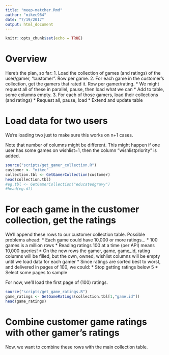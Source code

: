 ```yaml
---
title: "meep-matcher.Rmd"
author: "mikec964"
date: "7/19/2017"
output: html_document
---
```


```r
knitr::opts_chunk$set(echo = TRUE)
```

# Overview
Here's the plan, so far:
1. Load the collection of games (and ratings) of the user/gamer, "customer". Row per game.
2. For each game in the customer's collection, get the gamers that rated it. Row per gamer/rating.
    * We might request all of these in parallel, pause, then load what we can
    * Add to table, some columns empty.
3. For each of those gamers, load their collections (and ratings)
    * Request all, pause, load
    * Extend and update table

# Load data for two users
We're loading two just to make sure this works on n+1 cases.

Note that number of columns might be different. This might happen if one user has some games on wishlist=1, then the column "wishlistpriority" is added.

```r
source("scripts/get_gamer_collection.R")
customer <- "mikec"
collection.tbl <- GetGamerCollection(customer)
head(collection.tbl)
#eg.tbl <- GetGamerCollection("educatedgravy")
#head(eg.df)
```
# For each game in the customer collection, get the ratings
We'll append these rows to our customer collection table. Possible problems ahead:
* Each game could have 10,000 or more ratings...
  * 100 games is a million rows
  * Reading ratings 100 at a time (per API) means 10,000 queries!
* On the new rows the gamer, game, game_id, rating columns will be filled, but
the own, owned, wishlist columns will be empty until we load data for each gamer
* Since ratings are sorted best to worst, and delivered in pages of 100, we could:
  * Stop getting ratings below 5
  * Select some pages to sample

For now, we'll load the first page of (100) ratings.

```r
source("scripts/get_game_ratings.R")
game_ratings <- GetGameRatings(collection.tbl[1,"game.id"])
head(game_ratings)
```

# Combine customer game ratings with other gamer's ratings
Now, we want to combine these rows with the main collection table.
